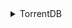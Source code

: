 <details>

<summary>TorrentDB</summary>

- Audio : Lossless
- Audio : Pack
- Games : Nintendo
- Games : PC
- Games : Xbox
- Miscellaneous : Application
- Miscellaneous : Book
- Miscellaneous : Comic
- Miscellaneous : Educational
- Miscellaneous : Mac
- Movies : Encode
- Movies : Full Disk
- Movies : HDTV
- Movies : Remux
- Movies : SDTV/PDTV
- Movies : Web-DL
- Movies : WEBRip
- TV : Anime
- TV : Encode
- TV : Full Disk
- TV : HDTV
- TV : Remux
- TV : SDTV/PDTV
- TV : Sports
- TV : Web-DL
- TV : WEBRip
- XXX : Magazine
- XXX : Movie
- XXX : Pack

</details>
